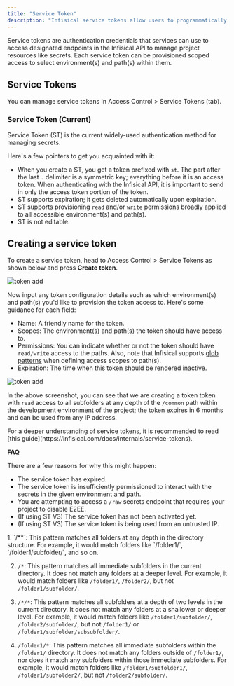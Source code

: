 ```yaml
---
title: "Service Token"
description: "Infisical service tokens allow users to programmatically interact with Infisical."
---
```


Service tokens are authentication credentials that services can use to access designated endpoints in the Infisical API to manage project resources like secrets.
Each service token can be provisioned scoped access to select environment(s) and path(s) within them.

## Service Tokens

You can manage service tokens in Access Control > Service Tokens (tab).

### Service Token (Current)

Service Token (ST) is the current widely-used authentication method for managing secrets.

Here's a few pointers to get you acquainted with it:

- When you create a ST, you get a token prefixed with `st`. The part after the last `.` delimiter is a symmetric key; everything
before it is an access token. When authenticating with the Infisical API, it is important to send in only the access token portion
of the token.
- ST supports expiration; it gets deleted automatically upon expiration.
- ST supports provisioning `read` and/or `write` permissions broadly applied to all accessible environment(s) and path(s).
- ST is not editable.

## Creating a service token

To create a service token, head to Access Control > Service Tokens as shown below and press **Create token**.

![token add](../../images/project-token-old-add.png)

Now input any token configuration details such as which environment(s) and path(s) you'd like to provision
the token access to. Here's some guidance for each field:

- Name: A friendly name for the token.
- Scopes: The environment(s) and path(s) the token should have access to.
- Permissions: You can indicate whether or not the token should have `read/write` access to the paths.
Also, note that Infisical supports [glob patterns](https://www.malikbrowne.com/blog/a-beginners-guide-glob-patterns/) when defining access scopes to path(s).
- Expiration: The time when this token should be rendered inactive.

![token add](../../images/project-token-old-permissions.png)

In the above screenshot, you can see that we are creating a token token with `read` access to all subfolders at any depth
of the `/common` path within the development environment of the project; the token expires in 6 months and can be used from any IP address.

<Note>
For a deeper understanding of service tokens, it is recommended to read [this guide](https://infisical.com/docs/internals/service-tokens). 
</Note>

**FAQ**

<AccordionGroup>
<Accordion title="Why is the Infisical API rejecting my service token?">
  There are a few reasons for why this might happen:

  - The service token has expired.
  - The service token is insufficiently permissioned to interact with the secrets in the given environment and path.
  - You are attempting to access a `/raw` secrets endpoint that requires your project to disable E2EE.
  - (If using ST V3) The service token has not been activated yet.
  - (If using ST V3) The service token is being used from an untrusted IP.
</Accordion>
<Accordion title="Can you provide examples for using glob patterns?">
  1. `/**`: This pattern matches all folders at any depth in the directory structure. For example, it would match folders like `/folder1/`, `/folder1/subfolder/`, and so on.

  2. `/*`: This pattern matches all immediate subfolders in the current directory. It does not match any folders at a deeper level. For example, it would match folders like `/folder1/`, `/folder2/`, but not `/folder1/subfolder/`.

  3. `/*/*`: This pattern matches all subfolders at a depth of two levels in the current directory. It does not match any folders at a shallower or deeper level. For example, it would match folders like `/folder1/subfolder/`, `/folder2/subfolder/`, but not `/folder1/` or `/folder1/subfolder/subsubfolder/`.

  4. `/folder1/*`: This pattern matches all immediate subfolders within the `/folder1/` directory. It does not match any folders outside of `/folder1/`, nor does it match any subfolders within those immediate subfolders. For example, it would match folders like `/folder1/subfolder1/`, `/folder1/subfolder2/`, but not `/folder2/subfolder/`.
</Accordion>
</AccordionGroup>
